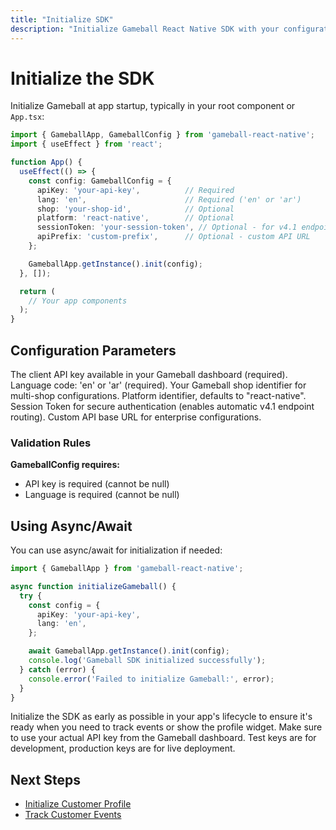 ```yaml
---
title: "Initialize SDK"
description: "Initialize Gameball React Native SDK with your configuration"
---
```


# Initialize the SDK

Initialize Gameball at app startup, typically in your root component or `App.tsx`:

```typescript
import { GameballApp, GameballConfig } from 'gameball-react-native';
import { useEffect } from 'react';

function App() {
  useEffect(() => {
    const config: GameballConfig = {
      apiKey: 'your-api-key',          // Required
      lang: 'en',                      // Required ('en' or 'ar')
      shop: 'your-shop-id',            // Optional
      platform: 'react-native',        // Optional
      sessionToken: 'your-session-token', // Optional - for v4.1 endpoints
      apiPrefix: 'custom-prefix',      // Optional - custom API URL
    };

    GameballApp.getInstance().init(config);
  }, []);

  return (
    // Your app components
  );
}
```

## Configuration Parameters

<ParamField body="apiKey" type="string" required>
The client API key available in your Gameball dashboard (required).
</ParamField>

<ParamField body="lang" type="string" required>
Language code: 'en' or 'ar' (required).
</ParamField>

<ParamField body="shop" type="string">
Your Gameball shop identifier for multi-shop configurations.
</ParamField>

<ParamField body="platform" type="string">
Platform identifier, defaults to "react-native".
</ParamField>

<ParamField body="sessionToken" type="string">
Session Token for secure authentication (enables automatic v4.1 endpoint routing).
</ParamField>

<ParamField body="apiPrefix" type="string">
Custom API base URL for enterprise configurations.
</ParamField>

### Validation Rules

**GameballConfig requires:**
- API key is required (cannot be null)
- Language is required (cannot be null)

## Using Async/Await

You can use async/await for initialization if needed:

```typescript
import { GameballApp } from 'gameball-react-native';

async function initializeGameball() {
  try {
    const config = {
      apiKey: 'your-api-key',
      lang: 'en',
    };

    await GameballApp.getInstance().init(config);
    console.log('Gameball SDK initialized successfully');
  } catch (error) {
    console.error('Failed to initialize Gameball:', error);
  }
}
```

<Tip>
Initialize the SDK as early as possible in your app's lifecycle to ensure it's ready when you need to track events or show the profile widget.
</Tip>

<Warning>
Make sure to use your actual API key from the Gameball dashboard. Test keys are for development, production keys are for live deployment.
</Warning>

## Next Steps

- [Initialize Customer Profile](/installation-guide/react-native-v3/initialize-profile)
- [Track Customer Events](/installation-guide/react-native-v3/track-events)

